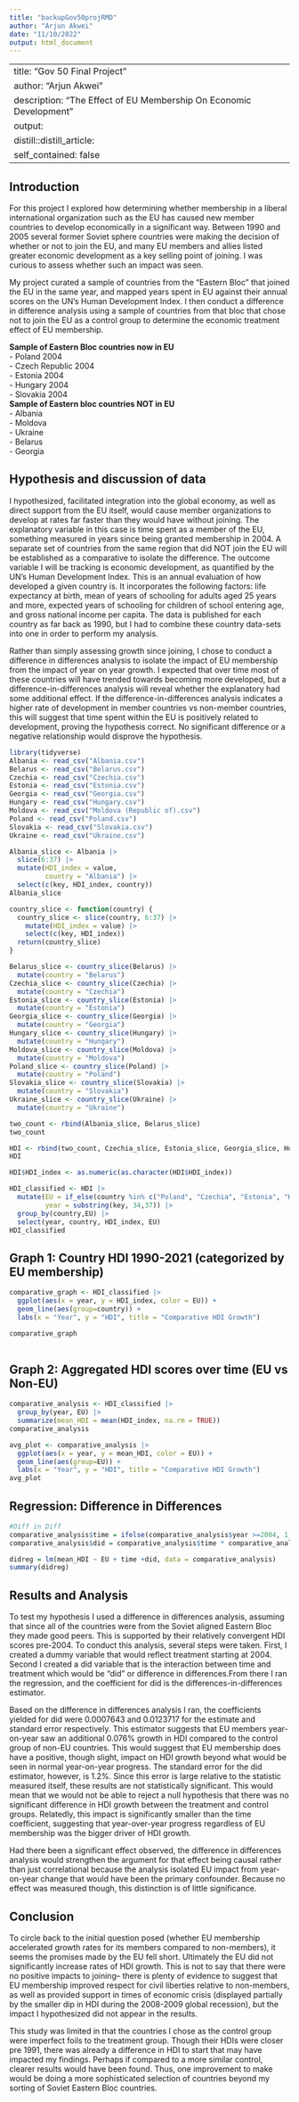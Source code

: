 ```yaml
---
title: "backupGov50projRMD"
author: "Arjun Akwei"
date: "11/10/2022"
output: html_document
---
```


---
title: "Gov 50 Final Project"
author: "Arjun Akwei"
description: "The Effect of EU Membership On Economic Development"
output:
  distill::distill_article:
    self_contained: false
---



## Introduction

For this project I explored how determining whether membership in a liberal international organization such as the EU has caused new member countries to develop economically in a significant way. Between 1990 and 2005 several former Soviet sphere countries were making the decision of whether or not to join the EU, and many EU members and allies listed greater economic development as a key selling point of joining. I was curious to assess whether such an impact was seen. 

My project curated a sample of countries from the "Eastern Bloc" that joined the EU in the same year, and mapped years spent in EU against their annual scores on the UN's Human Development Index. I then conduct a difference in difference analysis using a sample of countries from that bloc that chose not to join the EU as a control group to determine the economic treatment effect of EU membership.

**Sample of Eastern Bloc countries now in EU**  
- Poland 2004  
- Czech Republic 2004  
- Estonia 2004  
- Hungary 2004  
- Slovakia 2004  
**Sample of Eastern bloc countries NOT in EU**  
- Albania  
- Moldova  
- Ukraine  
- Belarus  
- Georgia  

## Hypothesis and discussion of data
I hypothesized, facilitated integration into the global economy, as well as direct support from the EU itself, would cause member organizations to develop at rates far faster than they would have without joining. The explanatory variable in this case is time spent as a member of the EU, something measured in years since being granted membership in 2004. A separate set of countries from the same region that did NOT join the EU will be established as a comparative to isolate the difference. The outcome variable I will be tracking is economic development, as quantified by the UN's Human Development Index. This is an annual evaluation of how developed a given country is. It incorporates the following factors: life expectancy at birth, mean of years of schooling for adults aged 25 years and more, expected years of schooling for children of school entering age, and gross national income per capita. The data is published for each country as far back as 1990, but I had to combine these country data-sets into one in order to perform my analysis.

Rather than simply assessing growth since joining, I chose to conduct a difference in differences analysis to isolate the impact of EU membership from the impact of year on year growth. I expected that over time most of these countries will have trended towards becoming more developed, but a difference-in-differences analysis will reveal whether the explanatory had some additional effect. If the difference-in-differences analysis indicates a higher rate of development in member countries vs non-member countries, this will suggest that time spent within the EU is positively related to development, proving the hypothesis correct. No significant difference or a negative relationship would disprove the hypothesis. 


```r
library(tidyverse)
Albania <- read_csv("Albania.csv")
Belarus <- read_csv("Belarus.csv")
Czechia <- read_csv("Czechia.csv")
Estonia <- read_csv("Estonia.csv")
Georgia <- read_csv("Georgia.csv")
Hungary <- read_csv("Hungary.csv")
Moldova <- read_csv("Moldova (Republic of).csv")
Poland <- read_csv("Poland.csv")
Slovakia <- read_csv("Slovakia.csv")
Ukraine <- read_csv("Ukraine.csv")

```

```r

Albania_slice <- Albania |>
  slice(6:37) |>
  mutate(HDI_index = value,
         country = "Albania") |>
  select(c(key, HDI_index, country))
Albania_slice

country_slice <- function(country) {
  country_slice <- slice(country, 6:37) |>
    mutate(HDI_index = value) |>
    select(c(key, HDI_index))
  return(country_slice)
}

Belarus_slice <- country_slice(Belarus) |>
  mutate(country = "Belarus")
Czechia_slice <- country_slice(Czechia) |>
  mutate(country = "Czechia")
Estonia_slice <- country_slice(Estonia) |>
  mutate(country = "Estonia")
Georgia_slice <- country_slice(Georgia) |>
  mutate(country = "Georgia")
Hungary_slice <- country_slice(Hungary) |>
  mutate(country = "Hungary")
Moldova_slice <- country_slice(Moldova) |>
  mutate(country = "Moldova")
Poland_slice <- country_slice(Poland) |>
  mutate(country = "Poland")
Slovakia_slice <- country_slice(Slovakia) |>
  mutate(country = "Slovakia")
Ukraine_slice <- country_slice(Ukraine) |>
  mutate(country = "Ukraine")
```

```r
two_count <- rbind(Albania_slice, Belarus_slice)
two_count

HDI <- rbind(two_count, Czechia_slice, Estonia_slice, Georgia_slice, Hungary_slice, Moldova_slice, Poland_slice, Slovakia_slice, Ukraine_slice)
HDI

```

```r
HDI$HDI_index <- as.numeric(as.character(HDI$HDI_index))

HDI_classified <- HDI |>
  mutate(EU = if_else(country %in% c("Poland", "Czechia", "Estonia", "Hungary", "Slovakia"), 1,0),
         year = substring(key, 34,37)) |>
  group_by(country,EU) |>
  select(year, country, HDI_index, EU)
HDI_classified

```
## Graph 1: Country HDI 1990-2021 (categorized by EU membership)
```r
comparative_graph <- HDI_classified |>
  ggplot(aes(x = year, y = HDI_index, color = EU)) +
  geom_line(aes(group=country)) +
  labs(x = "Year", y = "HDI", title = "Comparative HDI Growth")

comparative_graph
  

```
## Graph 2: Aggregated HDI scores over time (EU vs Non-EU)
```r
comparative_analysis <- HDI_classified |>
  group_by(year, EU) |>
  summarize(mean_HDI = mean(HDI_index, na.rm = TRUE))
comparative_analysis

avg_plot <- comparative_analysis |>
  ggplot(aes(x = year, y = mean_HDI, color = EU)) +
  geom_line(aes(group=EU)) +
  labs(x = "Year", y = "HDI", title = "Comparative HDI Growth")
avg_plot
```

## Regression: Difference in Differences
```r
#Diff in Diff
comparative_analysis$time = ifelse(comparative_analysis$year >=2004, 1, 0)
comparative_analysis$did = comparative_analysis$time * comparative_analysis$EU

didreg = lm(mean_HDI ~ EU + time +did, data = comparative_analysis)
summary(didreg)
```


## Results and Analysis
To test my hypothesis I used a difference in differences analysis, assuming that since all of the countries were from the Soviet aligned Eastern Bloc they made good peers. This is supported by their relatively convergent HDI scores pre-2004. To conduct this analysis, several steps were taken. First, I created a dummy variable that would reflect treatment starting at 2004. Second I created a did variable that is the interaction between time and treatment which would be "did" or difference in differences.From there I ran the regression, and the coefficient for did  is the differences-in-differences estimator. 

Based on the difference in differences analysis I ran, the coefficients yielded for did were 0.0007643 and 0.0123717 for the estimate and standard error respectively. This estimator suggests that EU members year-on-year saw an additional 0.076% growth in HDI compared to the control group of non-EU countries. This would suggest that EU membership does have a positive, though slight, impact on HDI growth beyond what would be seen in normal year-on-year progress. The standard error for the did estimator, however, is 1.2%. Since this error is large relative to the statistic measured itself, these results are not statistically significant. This would mean that we would not be able to reject a null hypothesis that there was no significant difference in HDI growth between the treatment and control groups. Relatedly, this impact is significantly smaller than the time coefficient, suggesting that year-over-year progress regardless of EU membership was the bigger driver of HDI growth.

Had there been a significant effect observed, the difference in differences analysis would strengthen the argument for that effect being causal rather than just correlational because the analysis isolated EU impact from year-on-year change that would have been the primary confounder. Because no effect was measured though, this distinction is of little significance.

## Conclusion
To circle back to the initial question posed (whether EU membership accelerated growth rates for its members compared to non-members), it seems the promises made by the EU fell short. Ultimately the EU did not significantly increase rates of HDI growth. This is not to say that there were no positive impacts to joining-- there is plenty of evidence to suggest that EU membership improved respect for civil liberties relative to non-members, as well as provided support in times of economic crisis (displayed partially by the smaller dip in HDI during the 2008-2009 global recession), but the impact I hypothesized did not appear in the results.

This study was limited in that the countries I chose as the control group were imperfect foils to the treatment group. Though their HDIs were closer pre 1991, there was already a difference in HDI to start that may have impacted my findings. Perhaps if compared to a more similar control, clearer results would have been found. Thus, one improvement to make would be doing a more sophisticated selection of countries beyond my sorting of Soviet Eastern Bloc countries.

